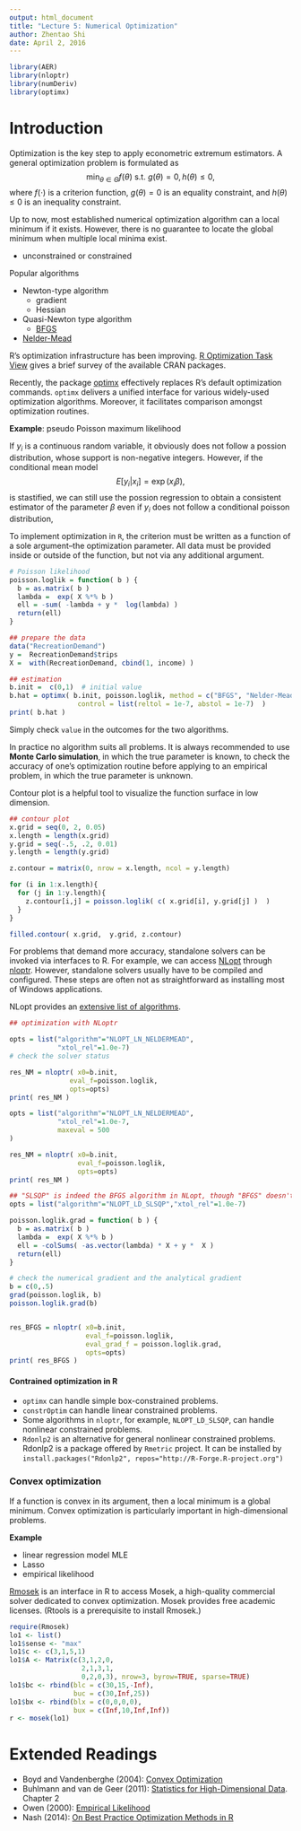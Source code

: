 ```yaml
---
output: html_document
title: "Lecture 5: Numerical Optimization"
author: Zhentao Shi
date: April 2, 2016
---
```


```r
library(AER)
library(nloptr)
library(numDeriv)
library(optimx)
```

# Introduction

Optimization is the key step to apply econometric extremum estimators. A general optimization problem is formulated as
$$\min_{\theta \in \Theta } f(\theta) \mbox{     s.t. }  g(\theta) = 0, h(\theta) \leq 0,$$
where $f(\cdot)$ is a criterion function, $g(\theta) = 0$ is an equality constraint, and $h(\theta)\leq 0$ is an inequality constraint.

Up to now, most established numerical optimization algorithm can a local minimum if it exists. However, there is no guarantee to locate the global minimum when multiple local minima exist.


* unconstrained or constrained

Popular algorithms

* Newton-type algorithm
    - gradient
    - Hessian
* Quasi-Newton type algorithm
    - [BFGS](http://en.wikipedia.org/wiki/Broyden%E2%80%93Fletcher%E2%80%93Goldfarb%E2%80%93Shanno_algorithm)
* [Nelder-Mead](http://en.wikipedia.org/wiki/Nelder%E2%80%93Mead_method)

R's optimization infrastructure has been improving. [R Optimization Task View](http://cran.r-project.org/web/views/Optimization.html) gives a brief survey of the available CRAN packages.

Recently, the package [optimx](http://cran.r-project.org/web/packages/optimx/index.html) effectively replaces R's default optimization commands. `optimx` delivers a unified interface for various widely-used optimization algorithms. Moreover, it facilitates comparison amongst optimization routines.

**Example**: pseudo Poisson maximum likelihood

If $y_i$ is a continuous random variable, it obviously does not follow a possion distribution, whose support is non-negative integers. However, if the conditional mean model
$$E[y_i | x_i] = \exp( x_i \beta),$$
is stastified, we can still use the possion regression to obtain a consistent estimator of the parameter $\beta$ even if $y_i$ does not follow a conditional poisson distribution,

To implement optimization in `R`, the criterion must be written as a function of a sole argument--the optimization parameter. All data must be provided inside or outside of the function, but not via any additional argument.




```r
# Poisson likelihood
poisson.loglik = function( b ) {
  b = as.matrix( b )
  lambda =  exp( X %*% b )
  ell = -sum( -lambda + y *  log(lambda) )
  return(ell)
}

## prepare the data
data("RecreationDemand")
y =  RecreationDemand$trips
X =  with(RecreationDemand, cbind(1, income) )

## estimation
b.init =  c(0,1)  # initial value
b.hat = optimx( b.init, poisson.loglik, method = c("BFGS", "Nelder-Mead"),
                 control = list(reltol = 1e-7, abstol = 1e-7)  )
print( b.hat )
```

Simply check `value` in the outcomes for the two algorithms.

In practice no algorithm suits all problems. It is always recommended to use **Monte Carlo simulation**, in which the true parameter is known, to check the accuracy of one's optimization routine before applying to an empirical problem, in which the true parameter is unknown.

Contour plot is a helpful tool to visualize the function surface in low dimension.

```r
## contour plot
x.grid = seq(0, 2, 0.05)
x.length = length(x.grid)
y.grid = seq(-.5, .2, 0.01)
y.length = length(y.grid)

z.contour = matrix(0, nrow = x.length, ncol = y.length)

for (i in 1:x.length){
  for (j in 1:y.length){
    z.contour[i,j] = poisson.loglik( c( x.grid[i], y.grid[j] )  )
  }
}

filled.contour( x.grid,  y.grid, z.contour)
```

For problems that demand more accuracy, standalone solvers can be invoked via interfaces to R. For example, we can access [NLopt](http://ab-initio.mit.edu/wiki/index.php/NLopt_Installation) through [nloptr](http://cran.r-project.org/web/packages/nloptr/index.html). However, standalone solvers usually have to be compiled and configured. These steps are often not as straightforward as installing most of Windows applications.

NLopt provides an [extensive list of algorithms](http://ab-initio.mit.edu/wiki/index.php/NLopt_Algorithms#SLSQP).


```r
## optimization with NLoptr

opts = list("algorithm"="NLOPT_LN_NELDERMEAD",
            "xtol_rel"=1.0e-7)
# check the solver status

res_NM = nloptr( x0=b.init,
               eval_f=poisson.loglik,
               opts=opts)
print( res_NM )

opts = list("algorithm"="NLOPT_LN_NELDERMEAD",
            "xtol_rel"=1.0e-7,
            maxeval = 500
)

res_NM = nloptr( x0=b.init,
                 eval_f=poisson.loglik,
                 opts=opts)
print( res_NM )

## "SLSQP" is indeed the BFGS algorithm in NLopt, though "BFGS" doesn't appear in the name
opts = list("algorithm"="NLOPT_LD_SLSQP","xtol_rel"=1.0e-7)

poisson.loglik.grad = function( b ) {
  b = as.matrix( b )
  lambda =  exp( X %*% b )
  ell = -colSums( -as.vector(lambda) * X + y *  X )
  return(ell)
}

# check the numerical gradient and the analytical gradient
b = c(0,.5)
grad(poisson.loglik, b)
poisson.loglik.grad(b)


res_BFGS = nloptr( x0=b.init,
                   eval_f=poisson.loglik,
                   eval_grad_f = poisson.loglik.grad,
                   opts=opts)
print( res_BFGS )
```

#### Contrained optimization in R

* `optimx` can handle simple box-constrained problems.
* `constrOptim` can handle linear constrained problems.
* Some algorithms in `nloptr`, for example, `NLOPT_LD_SLSQP`, can handle nonlinear constrained problems.
* `Rdonlp2` is an alternative for general nonlinear constrained problems. Rdonlp2 is a package offered by `Rmetric` project. It can be installed by `install.packages("Rdonlp2", repos="http://R-Forge.R-project.org")`

### Convex optimization

If a function is convex in its argument, then a local minimum is a global minimum. Convex optimization is particularly important in high-dimensional problems.

**Example**

* linear regression model MLE
* Lasso
* empirical likelihood

[Rmosek](http://rmosek.r-forge.r-project.org/) is an interface in R to access Mosek, a high-quality commercial solver dedicated to convex optimization. Mosek provides free academic licenses. (Rtools is a prerequisite to install Rmosek.)

```r
require(Rmosek)
lo1 <- list()
lo1$sense <- "max"
lo1$c <- c(3,1,5,1)
lo1$A <- Matrix(c(3,1,2,0,
                  2,1,3,1,
                  0,2,0,3), nrow=3, byrow=TRUE, sparse=TRUE)
lo1$bc <- rbind(blc = c(30,15,-Inf),
                buc = c(30,Inf,25))
lo1$bx <- rbind(blx = c(0,0,0,0),
                bux = c(Inf,10,Inf,Inf))
r <- mosek(lo1)
```

# Extended Readings

* Boyd and Vandenberghe (2004): [Convex Optimization](http://stanford.edu/~boyd/cvxbook/)
* Buhlmann and van de Geer (2011): [Statistics for High-Dimensional Data](http://www.springer.com/us/book/9783642201912). Chapter 2
* Owen (2000): [Empirical Likelihood](http://statweb.stanford.edu/~owen/empirical/)
* Nash (2014): [On Best Practice Optimization Methods in R](http://www.jstatsoft.org/v60/i02/paper)
